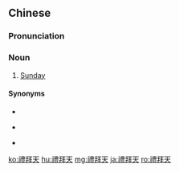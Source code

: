 {{also|礼拜天}}
==Chinese==
{{zh-forms|s=礼拜天|type=21}}

===Pronunciation===
{{zh-pron
|m=lǐbàitiān
|c=lai5 baai3 tin1
|cat=n
}}

===Noun===
{{zh-noun}}

# {{lb|zh|colloquial}} [[Sunday]]

====Synonyms====
* {{zh-l|禮拜日}}
* {{qualifier|formal}} {{zh-l|星期日}}
* {{qualifier|informal}} {{zh-l|星期天}}

{{zh-cat|Elementary|Days of the week}}

[[ko:禮拜天]]
[[hu:禮拜天]]
[[mg:禮拜天]]
[[ja:禮拜天]]
[[ro:禮拜天]]